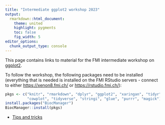 ```yaml
---
title: "Intermediate ggplot2 workshop 2023"
output:
  rmarkdown::html_document:
    theme: united
    highlight: pygments
    toc: false
    fig_width: 5
editor_options: 
  chunk_output_type: console
---
```


This page contains links to material for the FMI intermediate workshop on [ggplot2](https://ggplot2.tidyverse.org/).

To follow the workshop, the following packages need to be installed (everything 
that is needed is installed on the FMI RStudio servers - connect to either 
[https://xenon8.fmi.ch/](https://xenon8.fmi.ch/) or [https://rstudio.fmi.ch/](https://rstudio.fmi.ch/)):

```r
pkgs <- c("knitr", "rmarkdown", "dplyr", "ggplot2", "xaringan", "tidyr", "MASS",
          "cowplot", "tidyverse", "stringi", "glue", "purrr", "magick")
install.packages("BiocManager")
BiocManager::install(pkgs)
```


* [Tips and tricks](https://fmicompbio.github.io/intermediate_ggplot2_FMI2023/intermediate_ggplot2.html)
